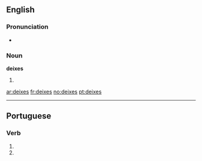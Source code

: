 ==English==

===Pronunciation===
* {{a|UK}} {{IPA|/ˈdaɪksiːz/}}

===Noun===
'''deixes''' {{p}}

# {{plural of|[[deixis#English|deixis]]}}

[[ar:deixes]]
[[fr:deixes]]
[[no:deixes]]
[[pt:deixes]]

----
==Portuguese==

===Verb===
{{pt-verb form}}

# {{pt-verb form of|[[deixar]]|ar|subjunctive|present|singular|second}}
# {{pt-verb form of|[[deixar]]|ar|imperative|negative|singular|second}}
{{rfc-auto}}